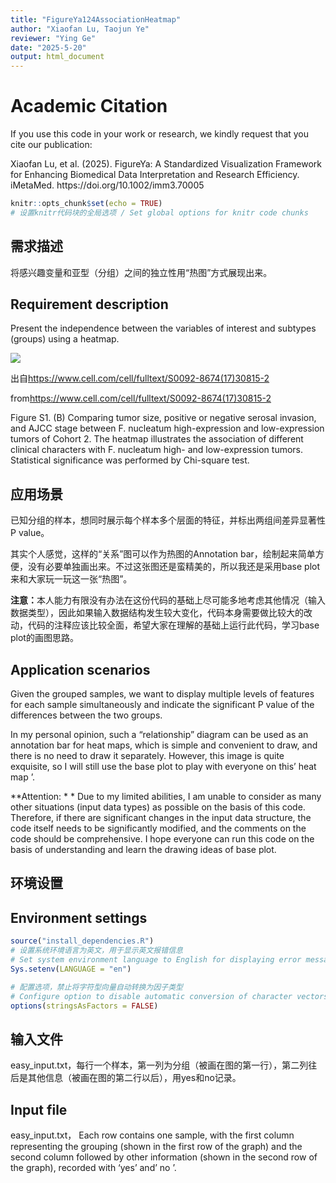 ```yaml
---
title: "FigureYa124AssociationHeatmap"
author: "Xiaofan Lu, Taojun Ye"
reviewer: "Ying Ge"
date: "2025-5-20"
output: html_document
---
```


# Academic Citation
If you use this code in your work or research, we kindly request that you cite our publication:

Xiaofan Lu, et al. (2025). FigureYa: A Standardized Visualization Framework for Enhancing Biomedical Data Interpretation and Research Efficiency. iMetaMed. https://doi.org/10.1002/imm3.70005


```r
knitr::opts_chunk$set(echo = TRUE)
# 设置knitr代码块的全局选项 / Set global options for knitr code chunks
```

## 需求描述

将感兴趣变量和亚型（分组）之间的独立性用“热图”方式展现出来。

## Requirement description

Present the independence between the variables of interest and subtypes (groups) using a heatmap.

![](example.png)

出自<https://www.cell.com/cell/fulltext/S0092-8674(17)30815-2>

from<https://www.cell.com/cell/fulltext/S0092-8674(17)30815-2>

Figure S1. (B) Comparing tumor size, positive or negative serosal invasion, and AJCC stage between F. nucleatum high-expression and low-expression tumors of Cohort 2. The heatmap illustrates the association of different clinical characters with F. nucleatum high- and low-expression tumors. Statistical significance was performed by Chi-square test.

## 应用场景

已知分组的样本，想同时展示每个样本多个层面的特征，并标出两组间差异显著性P value。

其实个人感觉，这样的“关系”图可以作为热图的Annotation bar，绘制起来简单方便，没有必要单独画出来。不过这张图还是蛮精美的，所以我还是采用base plot来和大家玩一玩这一张“热图”。

**注意：**本人能力有限没有办法在这份代码的基础上尽可能多地考虑其他情况（输入数据类型），因此如果输入数据结构发生较大变化，代码本身需要做比较大的改动，代码的注释应该比较全面，希望大家在理解的基础上运行此代码，学习base plot的画图思路。

## Application scenarios

Given the grouped samples, we want to display multiple levels of features for each sample simultaneously and indicate the significant P value of the differences between the two groups.

In my personal opinion, such a "relationship" diagram can be used as an annotation bar for heat maps, which is simple and convenient to draw, and there is no need to draw it separately. However, this image is quite exquisite, so I will still use the base plot to play with everyone on this' heat map '.

**Attention: * * Due to my limited abilities, I am unable to consider as many other situations (input data types) as possible on the basis of this code. Therefore, if there are significant changes in the input data structure, the code itself needs to be significantly modified, and the comments on the code should be comprehensive. I hope everyone can run this code on the basis of understanding and learn the drawing ideas of base plot.

## 环境设置

## Environment settings

```r
source("install_dependencies.R")
# 设置系统环境语言为英文，用于显示英文报错信息
# Set system environment language to English for displaying error messages in English
Sys.setenv(LANGUAGE = "en")

# 配置选项，禁止将字符型向量自动转换为因子类型
# Configure option to disable automatic conversion of character vectors to factors
options(stringsAsFactors = FALSE)
```

## 输入文件

easy_input.txt，每行一个样本，第一列为分组（被画在图的第一行），第二列往后是其他信息（被画在图的第二行以后），用yes和no记录。

## Input file

easy_input.txt， Each row contains one sample, with the first column representing the grouping (shown in the first row of the graph) and the second column followed by other information (shown in the second row of the graph), recorded with 'yes' and' no '.
